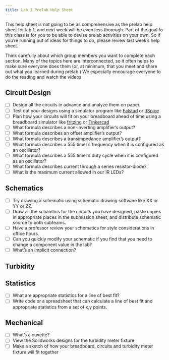 ```yaml
---
title: Lab 3 Prelab Help Sheet
---
```


This help sheet is not going to be as comprehensive as the prelab help sheet for lab 1, and next week will be even less thorough.  Part of the goal fo this class is for you to be able to devise prelab activities on your own.  So if you're running out of ideas for things to do, please review last week's help sheet.  

Think carefully about which group members you want to complete each section.  Many of the topics here are interconnected, so it often helps to make sure everyone does them (or, at minimum, that you meet and share out what you learned during prelab.)  We especially encourage everyone to do the reading and watch the videos.

## Circuit Design

- [ ] Design all the circuits in advance and analyze them on paper.
- [ ] Test out your designs using a simulator program like [Falstad](https://falstad.com/circuit/) or [ltSpice](https://www.analog.com/en/resources/design-tools-and-calculators/ltspice-simulator.html)
- [ ] Plan how your circuits will fit on your breadboard ahead of time using a breadboard simulator like [fritzing](https://fritzing.org/) or [Tinkercad](https://www.tinkercad.com/learn/overview/OPRHCXXL20FZS3N?type=circuits)
- [ ] What formula describes a non-inverting amplifier's output?
- [ ] What formula describes an offset amplifier's output?
- [ ] What formula describes a transimpedance amplifier's output?
- [ ] What formula describes a 555 timer's frequency when it is configured as an oscillator?
- [ ] What formula describes a 555 timer's duty cycle when it is configured as an oscillator?
- [ ] What formula describes current through a series resistor-diode?
- [ ] What is the maximum current allowed in our IR LEDs?

## Schematics

- [ ] Try drawing a schematic using schematic drawing software like XX or YY or ZZ.
- [ ] Draw all the schamtics for the circuits you have designed, paste copies in appropriate places in the submission sheet, and distribute schematic source to both subteams.
- [ ] Have a professor review your schematics for style considerations in office hours.
- [ ] Can you quickly modify your schematic if you find that you need to change a component value in the lab?
- [ ] What's an implicit connection?

## Turbidity 

## Statistics

- [ ] What are appropriate statistics for a line of best fit?
- [ ] Write code or a spreadsheet that can calculate a line of best fit and appropriate statistics from a set of x,y points.

## Mechanical

- [ ] What's a cuvette?
- [ ] View the Solidworks designs for the turbidity meter fixture
- [ ] Make a sketch of how your breadboard, circuits and turbidity meter fixture will fit together